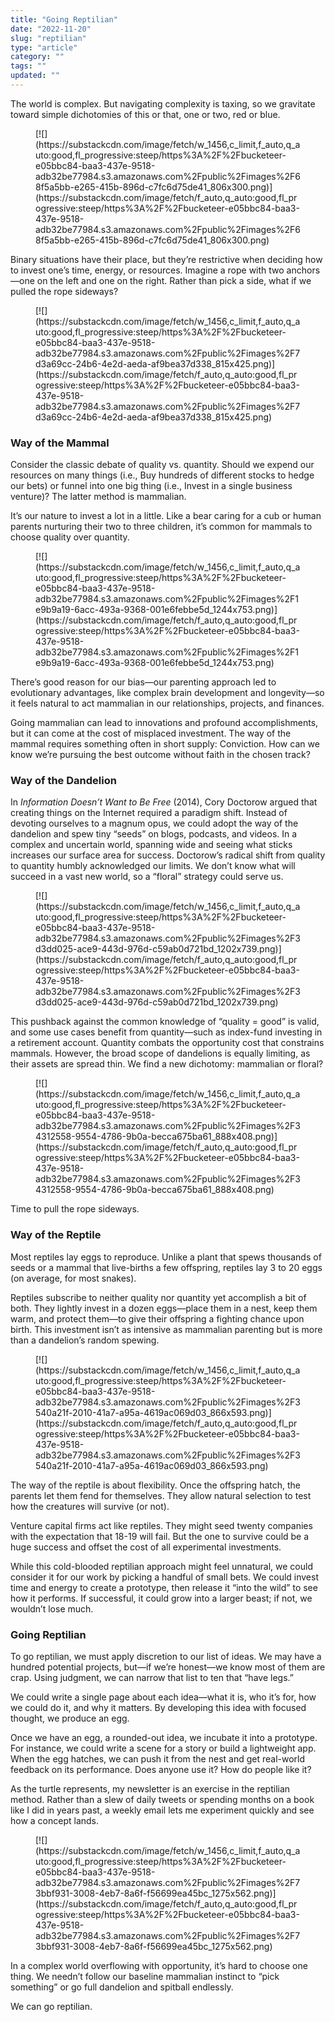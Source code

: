 ```yaml
---
title: "Going Reptilian"
date: "2022-11-20"
slug: "reptilian"
type: "article"
category: ""
tags: ""
updated: ""
---
```


The world is complex. But navigating complexity is taxing, so we gravitate toward simple dichotomies of this or that, one or two, red or blue.

<figure class="wp-block-image">[![](https://substackcdn.com/image/fetch/w_1456,c_limit,f_auto,q_auto:good,fl_progressive:steep/https%3A%2F%2Fbucketeer-e05bbc84-baa3-437e-9518-adb32be77984.s3.amazonaws.com%2Fpublic%2Fimages%2F68f5a5bb-e265-415b-896d-c7fc6d75de41_806x300.png)](https://substackcdn.com/image/fetch/f_auto,q_auto:good,fl_progressive:steep/https%3A%2F%2Fbucketeer-e05bbc84-baa3-437e-9518-adb32be77984.s3.amazonaws.com%2Fpublic%2Fimages%2F68f5a5bb-e265-415b-896d-c7fc6d75de41_806x300.png)</figure>Binary situations have their place, but they’re restrictive when deciding how to invest one’s time, energy, or resources. Imagine a rope with two anchors—one on the left and one on the right. Rather than pick a side, what if we pulled the rope sideways?

<figure class="wp-block-image">[![](https://substackcdn.com/image/fetch/w_1456,c_limit,f_auto,q_auto:good,fl_progressive:steep/https%3A%2F%2Fbucketeer-e05bbc84-baa3-437e-9518-adb32be77984.s3.amazonaws.com%2Fpublic%2Fimages%2F7d3a69cc-24b6-4e2d-aeda-af9bea37d338_815x425.png)](https://substackcdn.com/image/fetch/f_auto,q_auto:good,fl_progressive:steep/https%3A%2F%2Fbucketeer-e05bbc84-baa3-437e-9518-adb32be77984.s3.amazonaws.com%2Fpublic%2Fimages%2F7d3a69cc-24b6-4e2d-aeda-af9bea37d338_815x425.png)</figure>

### Way of the Mammal

Consider the classic debate of quality vs. quantity. Should we expend our resources on many things (i.e., Buy hundreds of different stocks to hedge our bets) or funnel into one big thing (i.e., Invest in a single business venture)? The latter method is mammalian.

It’s our nature to invest a lot in a little. Like a bear caring for a cub or human parents nurturing their two to three children, it’s common for mammals to choose quality over quantity.

<figure class="wp-block-image">[![](https://substackcdn.com/image/fetch/w_1456,c_limit,f_auto,q_auto:good,fl_progressive:steep/https%3A%2F%2Fbucketeer-e05bbc84-baa3-437e-9518-adb32be77984.s3.amazonaws.com%2Fpublic%2Fimages%2F1e9b9a19-6acc-493a-9368-001e6febbe5d_1244x753.png)](https://substackcdn.com/image/fetch/f_auto,q_auto:good,fl_progressive:steep/https%3A%2F%2Fbucketeer-e05bbc84-baa3-437e-9518-adb32be77984.s3.amazonaws.com%2Fpublic%2Fimages%2F1e9b9a19-6acc-493a-9368-001e6febbe5d_1244x753.png)</figure>There’s good reason for our bias—our parenting approach led to evolutionary advantages, like complex brain development and longevity—so it feels natural to act mammalian in our relationships, projects, and finances.

Going mammalian can lead to innovations and profound accomplishments, but it can come at the cost of misplaced investment. The way of the mammal requires something often in short supply: Conviction. How can we know we’re pursuing the best outcome without faith in the chosen track?

### Way of the Dandelion

In *Information Doesn’t Want to Be Free* (2014), Cory Doctorow argued that creating things on the Internet required a paradigm shift. Instead of devoting ourselves to a magnum opus, we could adopt the way of the dandelion and spew tiny “seeds” on blogs, podcasts, and videos. In a complex and uncertain world, spanning wide and seeing what sticks increases our surface area for success. Doctorow’s radical shift from quality to quantity humbly acknowledged our limits. We don’t know what will succeed in a vast new world, so a “floral” strategy could serve us.

<figure class="wp-block-image">[![](https://substackcdn.com/image/fetch/w_1456,c_limit,f_auto,q_auto:good,fl_progressive:steep/https%3A%2F%2Fbucketeer-e05bbc84-baa3-437e-9518-adb32be77984.s3.amazonaws.com%2Fpublic%2Fimages%2F3d3dd025-ace9-443d-976d-c59ab0d721bd_1202x739.png)](https://substackcdn.com/image/fetch/f_auto,q_auto:good,fl_progressive:steep/https%3A%2F%2Fbucketeer-e05bbc84-baa3-437e-9518-adb32be77984.s3.amazonaws.com%2Fpublic%2Fimages%2F3d3dd025-ace9-443d-976d-c59ab0d721bd_1202x739.png)</figure>This pushback against the common knowledge of “quality = good” is valid, and some use cases benefit from quantity—such as index-fund investing in a retirement account. Quantity combats the opportunity cost that constrains mammals. However, the broad scope of dandelions is equally limiting, as their assets are spread thin. We find a new dichotomy: mammalian or floral?

<figure class="wp-block-image">[![](https://substackcdn.com/image/fetch/w_1456,c_limit,f_auto,q_auto:good,fl_progressive:steep/https%3A%2F%2Fbucketeer-e05bbc84-baa3-437e-9518-adb32be77984.s3.amazonaws.com%2Fpublic%2Fimages%2F34312558-9554-4786-9b0a-becca675ba61_888x408.png)](https://substackcdn.com/image/fetch/f_auto,q_auto:good,fl_progressive:steep/https%3A%2F%2Fbucketeer-e05bbc84-baa3-437e-9518-adb32be77984.s3.amazonaws.com%2Fpublic%2Fimages%2F34312558-9554-4786-9b0a-becca675ba61_888x408.png)</figure>Time to pull the rope sideways.

### Way of the Reptile

Most reptiles lay eggs to reproduce. Unlike a plant that spews thousands of seeds or a mammal that live-births a few offspring, reptiles lay 3 to 20 eggs (on average, for most snakes).

Reptiles subscribe to neither quality nor quantity yet accomplish a bit of both. They lightly invest in a dozen eggs—place them in a nest, keep them warm, and protect them—to give their offspring a fighting chance upon birth. This investment isn’t as intensive as mammalian parenting but is more than a dandelion’s random spewing.

<figure class="wp-block-image">[![](https://substackcdn.com/image/fetch/w_1456,c_limit,f_auto,q_auto:good,fl_progressive:steep/https%3A%2F%2Fbucketeer-e05bbc84-baa3-437e-9518-adb32be77984.s3.amazonaws.com%2Fpublic%2Fimages%2F3540a21f-2010-41a7-a95a-4619ac069d03_866x593.png)](https://substackcdn.com/image/fetch/f_auto,q_auto:good,fl_progressive:steep/https%3A%2F%2Fbucketeer-e05bbc84-baa3-437e-9518-adb32be77984.s3.amazonaws.com%2Fpublic%2Fimages%2F3540a21f-2010-41a7-a95a-4619ac069d03_866x593.png)</figure>The way of the reptile is about flexibility. Once the offspring hatch, the parents let them fend for themselves. They allow natural selection to test how the creatures will survive (or not).

Venture capital firms act like reptiles. They might seed twenty companies with the expectation that 18-19 will fail. But the one to survive could be a huge success and offset the cost of all experimental investments.

While this cold-blooded reptilian approach might feel unnatural, we could consider it for our work by picking a handful of small bets. We could invest time and energy to create a prototype, then release it “into the wild” to see how it performs. If successful, it could grow into a larger beast; if not, we wouldn’t lose much.

### Going Reptilian

To go reptilian, we must apply discretion to our list of ideas. We may have a hundred potential projects, but—if we’re honest—we know most of them are crap. Using judgment, we can narrow that list to ten that “have legs.”

We could write a single page about each idea—what it is, who it’s for, how we could do it, and why it matters. By developing this idea with focused thought, we produce an egg.

Once we have an egg, a rounded-out idea, we incubate it into a prototype. For instance, we could write a scene for a story or build a lightweight app. When the egg hatches, we can push it from the nest and get real-world feedback on its performance. Does anyone use it? How do people like it?

As the turtle represents, my newsletter is an exercise in the reptilian method. Rather than a slew of daily tweets or spending months on a book like I did in years past, a weekly email lets me experiment quickly and see how a concept lands.

<figure class="wp-block-image">[![](https://substackcdn.com/image/fetch/w_1456,c_limit,f_auto,q_auto:good,fl_progressive:steep/https%3A%2F%2Fbucketeer-e05bbc84-baa3-437e-9518-adb32be77984.s3.amazonaws.com%2Fpublic%2Fimages%2F73bbf931-3008-4eb7-8a6f-f56699ea45bc_1275x562.png)](https://substackcdn.com/image/fetch/f_auto,q_auto:good,fl_progressive:steep/https%3A%2F%2Fbucketeer-e05bbc84-baa3-437e-9518-adb32be77984.s3.amazonaws.com%2Fpublic%2Fimages%2F73bbf931-3008-4eb7-8a6f-f56699ea45bc_1275x562.png)</figure>In a complex world overflowing with opportunity, it’s hard to choose one thing. We needn’t follow our baseline mammalian instinct to “pick something” or go full dandelion and spitball endlessly.

We can go reptilian.